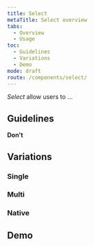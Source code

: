```yaml
---
title: Select
metaTitle: Select overview
tabs:
  - Overview
  - Usage
toc:
  - Guidelines
  - Variations
  - Demo
mode: draft
route: /components/select/
---
```


<!--One to two sentences as an introduction to the component-->
_Select_ allow users to ...


## Guidelines

<!--List how to use it, sizes, widths, grid interactions, color allowances -->

**Don't**

<!--Bullet point list if needed -->

## Variations

<!--One ### heading per frame in Figma, explaining each component in that frame. One 'content' section per variation if needed -->

### Single

### Multi

### Native

## Demo

